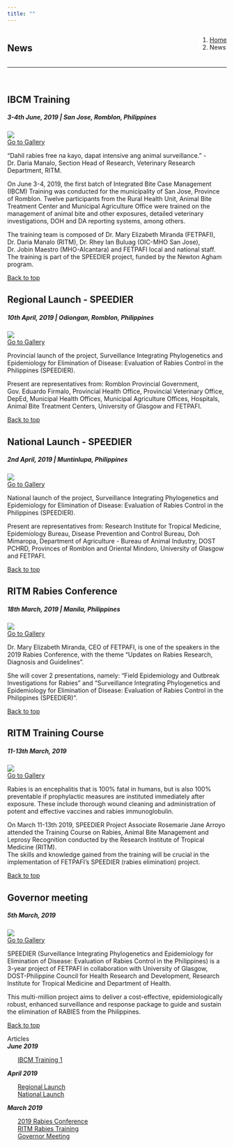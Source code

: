 ```yaml
---
title: ""
---
```


<!--Add a loading bar!-->
<script src="pace.js"></script>
<link href="pace_loadbar_loading.css" rel="stylesheet" />

<!-- Add icon library -->
<script src="https://kit.fontawesome.com/yourcode.js"></script>

<!-- Create a link to the top of the page -->
<a name="page_top"></a>

<!--Create a block for title and breadcrumbs to appear on same line-->
<div style="width: 100%; display: inline-block;">
<div style="float: left;">
# News
</div>
<div style="float: right;">
<ol class="breadcrumb" style="background-color:white;">
  <li class="breadcrumb-item"><a href="index.html">Home</a></li>
  <li class="breadcrumb-item active">News</li>
</ol>
</div>
</div>
<hr class="hr-orange">

<br>

<!--Begin page content!-->

<!--Create a block for news section-->
<div class="row">

<!------------------------------------------------------------------------------
<!--Add news articles to left hand side of the page-->
<div class="leftcolumn">

<!------------------------------------------------------------------------------
<!--Add a news post - Rabies conference -->
<p id="2019.06.03"></p>
<div class="leftcard">
<h2>IBCM Training</h2>
<h5><em> 3-4th June, 2019 | San Jose, Romblon, Philippines</em></h5>
<!--Add an image-->
<div class="img_container">
<a href="proj_gallery.html#GM_gallery" class="moveTo">
<img src="img/gallery/ibcm_training_1.png" class="img_link">
<div class="img_overlay">Go to Gallery</div>
</a>
</div>
<!--Add text-->
"Dahil rabies free na kayo, dapat intensive ang animal surveillance."
- Dr. Daria Manalo, Section Head of Research, Veterinary Research Department, RITM. <br>

On June 3-4, 2019, the first batch of Integrated Bite Case Management (IBCM)
Training was conducted for the municipality of San Jose, Province of Romblon.
Twelve participants from the Rural Health Unit, Animal Bite Treatment Center and
Municipal Agriculture Office were trained on the management of animal bite and
other exposures, detailed veterinary investigations, DOH and DA reporting systems,
among others. <br>

The training team is composed of Dr. Mary Elizabeth Miranda (FETPAFI), Dr. Daria
Manalo (RITM), Dr. Rhey Ian Buluag (OIC-MHO San Jose), Dr. Jobin Maestro
(MHO-Alcantara) and FETPAFI local and national staff. The training is part of the
SPEEDIER project, funded by the Newton Agham program.

<!-- Link back to top of the page --> 
<p class="top"><a href="#page_top">Back to top <i class="fas fa-arrow-alt-circle-up"></i></a></p>

</div>

<!------------------------------------------------------------------------------
<!--Add a news post - Rabies conference -->
<p id="2019.04.10"></p>
<div class="leftcard">
<h2>Regional Launch - SPEEDIER</h2>
<h5><em> 10th April, 2019 | Odiongan, Romblon, Philippines</em></h5>
<!--Add an image-->
<div class="img_container">
<a href="proj_gallery.html#GM_gallery" class="moveTo">
<img src="img/gallery/region_launch_1.jpg" class="img_link">
<div class="img_overlay">Go to Gallery</div>
</a>
</div>
<!--Add text-->
Provincial launch of the project, Surveillance Integrating Phylogenetics and 
Epidemiology for Elimination of Disease: Evaluation of Rabies Control in the 
Philippines (SPEEDIER). <br>

Present are representatives from: Romblon Provincial Government, Gov. Eduardo 
Firmalo, Provincial Health Office, Provincial Veterinary Office, DepEd, Municipal 
Health Offices, Municipal Agriculture Offices, Hospitals, Animal Bite Treatment 
Centers, University of Glasgow and FETPAFI.

<!-- Link back to top of the page --> 
<p class="top"><a href="#page_top">Back to top <i class="fas fa-arrow-alt-circle-up"></i></a></p>

</div>

<!------------------------------------------------------------------------------
<!--Add a news post - Rabies conference -->
<p id="2019.04.02"></p>
<div class="leftcard">
<h2>National Launch - SPEEDIER</h2>
<h5><em> 2nd April, 2019 | Muntinlupa, Philippines</em></h5>
<!--Add an image-->
<div class="img_container">
<a href="proj_gallery.html#GM_gallery" class="moveTo">
<img src="img/gallery/national_launch_1.jpg" class="img_link">
<div class="img_overlay">Go to Gallery</div>
</a>
</div>
<!--Add text-->
National launch of the project, Surveillance Integrating Phylogenetics and 
Epidemiology for Elimination of Disease: Evaluation of Rabies Control in the 
Philippines (SPEEDIER). <br>

Present are representatives from: Research Institute for Tropical Medicine, 
Epidemiology Bureau, Disease Prevention and Control Bureau, Doh Mimaropa, 
Department of Agriculture - Bureau of Animal Industry, DOST PCHRD, Provinces of 
Romblon and Oriental Mindoro, University of Glasgow and FETPAFI.

<!-- Link back to top of the page --> 
<p class="top"><a href="#page_top">Back to top <i class="fas fa-arrow-alt-circle-up"></i></a></p>

</div>

<!------------------------------------------------------------------------------
<!--Add a news post - Rabies conference -->
<p id="2019.03.18"></p>
<div class="leftcard">
<h2>RITM Rabies Conference</h2>
<h5><em> 18th March, 2019 | Manila, Philippines</em></h5>
<!--Add an image-->
<div class="img_container">
<a href="proj_gallery.html#GM_gallery" class="moveTo">
<img src="img/gallery/rabies_conf_2019_2.jpg" class="img_link">
<div class="img_overlay">Go to Gallery</div>
</a>
</div>
<!--Add text-->
Dr. Mary Elizabeth Miranda, CEO of FETPAFI, is one of the speakers in the 2019 
Rabies Conference, with the theme "Updates on Rabies Research, Diagnosis and 
Guidelines". <br>

She will cover 2 presentations, namely: "Field Epidemiology and Outbreak 
Investigations for Rabies" and "Surveillance Integrating Phylogenetics 
and Epidemiology for Elimination of Disease: Evaluation of Rabies Control in the 
Philippines (SPEEDIER)".

<!-- Link back to top of the page --> 
<p class="top"><a href="#page_top">Back to top <i class="fas fa-arrow-alt-circle-up"></i></a></p>

</div>
 
<!------------------------------------------------------------------------------
<!--Add a news post - Rabies conference -->
<p id="2019.03.11"></p>
<div class="leftcard">
<h2>RITM Training Course</h2>
<h5><em> 11-13th March, 2019</em></h5>
<!--Add an image-->
<div class="img_container">
<a href="proj_gallery.html#GM_gallery" class="moveTo">
<img src="img/gallery/ritm_training_1.jpg" class="img_link">
<div class="img_overlay">Go to Gallery</div>
</a>
</div>
<!--Add text-->
Rabies is an encephalitis that is 100% fatal in humans, but is also 100% preventable 
if prophylactic measures are instituted immediately after exposure. These include 
thorough wound cleaning and administration of potent and effective vaccines and 
rabies immunoglobulin. <br>

On March 11-13th 2019, SPEEDIER Project Associate Rosemarie Jane Arroyo attended 
the Training Course on Rabies, Animal Bite Management and Leprosy Recognition 
conducted by the Research Institute of Tropical Medicine (RITM). <br>
The skills and knowledge gained from the training will be crucial in the 
implementation of FETPAFI's SPEEDIER (rabies elimination) project.

<!-- Link back to top of the page --> 
<p class="top"><a href="#page_top">Back to top <i class="fas fa-arrow-alt-circle-up"></i></a></p>

</div>

<!------------------------------------------------------------------------------
<!--Add a news post - Governor meeting-->
<p id="2019.03.05"></p>
<div class="leftcard">
<h2>Governor meeting</h2>
<h5><em> 5th March, 2019</em></h5>
<!--Add an image-->
<div class="img_container">
<a href="proj_gallery.html#GM_gallery" class="moveTo">
<img src="img/gallery/governor_1.png" class="img_link">
<div class="img_overlay">Go to Gallery</div>
</a>
</div>
<!--Add text-->
SPEEDIER (Surveillance Integrating Phylogenetics and Epidemiology for Elimination 
of Disease: Evaluation of Rabies Control in the Philippines) is a 3-year project 
of FETPAFI in collaboration with University of Glasgow, DOST-Philippine Council 
for Health Research and Development, Research Institute for Tropical Medicine and 
Department of Health. <br>

This multi-million project aims to deliver a cost-effective, epidemiologically 
robust, enhanced surveillance and response package to guide and sustain the 
elimination of RABIES from the Philippines.

<!-- Link back to top of the page --> 
<p class="top"><a href="#page_top">Back to top <i class="fas fa-arrow-alt-circle-up"></i></a></p>

</div>

<!--End left hand column-->
</div>

<!------------------------------------------------------------------------------
<!--Add list of articles to right side of page-->
<div class="rightcolumn">

<!--Add a section linking to articles-->
<div class="rightcard">
<div class="rightcard_header">Articles</div>
<em><b>June 2019</b></em><br>
<ul style="list-style-type: none;">
<li><a href="#2019.06.03">IBCM Training 1</a></li>
</ul>
<em><b>April 2019</b></em><br>
<ul style="list-style-type: none;">
<li><a href="#2019.04.10">Regional Launch</a></li>
<li><a href="#2019.04.02">National Launch</a></li>
</ul>
<em><b>March 2019</b></em><br>
<ul style="list-style-type: none;">
<li><a href="#2019.03.18">2019 Rabies Conference</a></li>
<li><a href="#2019.03.11">RITM Rabies Training</a></li>
<li><a href="#2019.03.05">Governor Meeting</a><br><br></li>
</ul>
</div>

<!--End left hand column-->
</div>

<!--End row-->
</div>

<br><br>